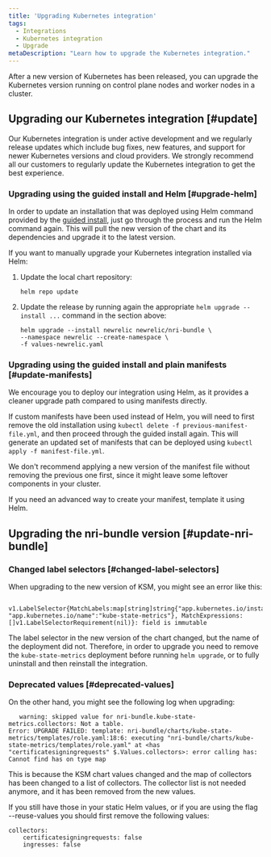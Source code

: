 ```yaml
---
title: 'Upgrading Kubernetes integration'
tags:
  - Integrations
  - Kubernetes integration
  - Upgrade
metaDescription: "Learn how to upgrade the Kubernetes integration."
---
```


After a new version of Kubernetes has been released, you can upgrade the Kubernetes version running on control plane nodes and worker nodes in a cluster.

## Upgrading our Kubernetes integration [#update]

Our Kubernetes integration is under active development and we regularly release updates which include bug fixes, new features, and support for newer Kubernetes versions and cloud providers. We strongly recommend all our customers to regularly update the Kubernetes integration to get the best experience.

### Upgrading using the guided install and Helm [#upgrade-helm]

In order to update an installation that was deployed using Helm command provided by the [guided install](https://one.newrelic.com/nr1-core?state=51fbbd48-c8ca-ead9-bb90-af96e18d82a7), just go through the process and run the Helm command again. This will pull the new version of the chart and its dependencies and upgrade it to the latest version.

If you want to manually upgrade your Kubernetes integration installed via Helm:

1. Update the local chart repository:

   ```shell
   helm repo update
   ```

2. Update the release by running again the appropriate `helm upgrade --install ...` command in the section above:

   ```shell
   helm upgrade --install newrelic newrelic/nri-bundle \
   --namespace newrelic --create-namespace \
   -f values-newrelic.yaml
   ```

### Upgrading using the guided install and plain manifests [#update-manifests]

<Callout variant="tip">
   We encourage you to deploy our integration using Helm, as it provides a cleaner upgrade path compared to using manifests directly.
</Callout>

If custom manifests have been used instead of Helm, you will need to first remove the old installation using `kubectl delete -f previous-manifest-file.yml`, and then proceed through the guided install again. This will generate an updated set of manifests that can be deployed using `kubectl apply -f manifest-file.yml`.

We don't recommend applying a new version of the manifest file without removing the previous one first, since it might leave some leftover components in your cluster.

If you need an advanced way to create your manifest, template it using Helm.

## Upgrading the nri-bundle version [#update-nri-bundle]

### Changed label selectors [#changed-label-selectors]

When upgrading to the new version of KSM, you might see an error like this:
```shell
   v1.LabelSelector{MatchLabels:map[string]string{"app.kubernetes.io/instance":"newrelic", "app.kubernetes.io/name":"kube-state-metrics"}, MatchExpressions:[]v1.LabelSelectorRequirement(nil)}: field is immutable
   ```
The label selector in the new version of the chart changed, but the name of the deployment did not. Therefore, in order to upgrade you need to remove the `kube-state-metrics` deployment before running `helm upgrade`, or to fully uninstall and then reinstall the integration.

### Deprecated values [#deprecated-values]
On the other hand, you might see the following log when upgrading:
```shell
   warning: skipped value for nri-bundle.kube-state-metrics.collectors: Not a table.
Error: UPGRADE FAILED: template: nri-bundle/charts/kube-state-metrics/templates/role.yaml:18:6: executing "nri-bundle/charts/kube-state-metrics/templates/role.yaml" at <has "certificatesigningrequests" $.Values.collectors>: error calling has: Cannot find has on type map
   ```
This is because the KSM chart values changed and the map of collectors has been changed to a list of collectors.
The collector list is not needed anymore, and it has been removed from the new values.

If you still have those in your static Helm values, or if you are using the flag --reuse-values you should first remove the following values:
```
collectors:
    certificatesigningrequests: false
    ingresses: false
```